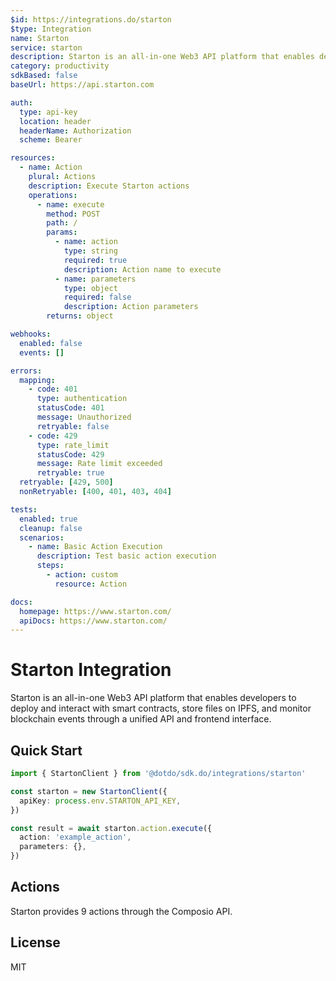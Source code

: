 ```yaml
---
$id: https://integrations.do/starton
$type: Integration
name: Starton
service: starton
description: Starton is an all-in-one Web3 API platform that enables developers to deploy and interact with smart contracts, store files on IPFS, and monitor blockchain events through a unified API and frontend interface.
category: productivity
sdkBased: false
baseUrl: https://api.starton.com

auth:
  type: api-key
  location: header
  headerName: Authorization
  scheme: Bearer

resources:
  - name: Action
    plural: Actions
    description: Execute Starton actions
    operations:
      - name: execute
        method: POST
        path: /
        params:
          - name: action
            type: string
            required: true
            description: Action name to execute
          - name: parameters
            type: object
            required: false
            description: Action parameters
        returns: object

webhooks:
  enabled: false
  events: []

errors:
  mapping:
    - code: 401
      type: authentication
      statusCode: 401
      message: Unauthorized
      retryable: false
    - code: 429
      type: rate_limit
      statusCode: 429
      message: Rate limit exceeded
      retryable: true
  retryable: [429, 500]
  nonRetryable: [400, 401, 403, 404]

tests:
  enabled: true
  cleanup: false
  scenarios:
    - name: Basic Action Execution
      description: Test basic action execution
      steps:
        - action: custom
          resource: Action

docs:
  homepage: https://www.starton.com/
  apiDocs: https://www.starton.com/
---
```


# Starton Integration

Starton is an all-in-one Web3 API platform that enables developers to deploy and interact with smart contracts, store files on IPFS, and monitor blockchain events through a unified API and frontend interface.

## Quick Start

```typescript
import { StartonClient } from '@dotdo/sdk.do/integrations/starton'

const starton = new StartonClient({
  apiKey: process.env.STARTON_API_KEY,
})

const result = await starton.action.execute({
  action: 'example_action',
  parameters: {},
})
```

## Actions

Starton provides 9 actions through the Composio API.

## License

MIT
